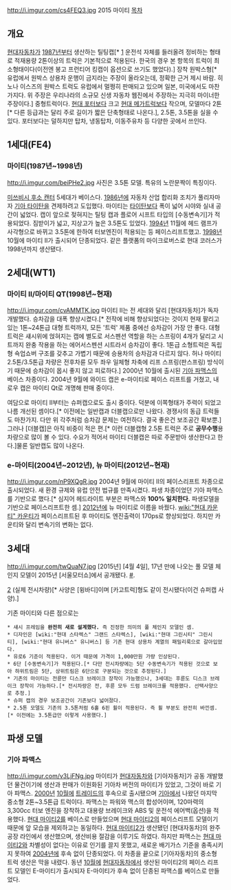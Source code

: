 http://i.imgur.com/cs4FEQ3.jpg
2015 마이티
[[목차]]
== 개요 ==
[[현대자동차]]가 [[1987년]]부터 생산하는 틸팅캡[* [attachment:/20140409154926839005_1.jpg] 운전석 자체를 들러올려 정비하는 형태로 적재용량 2톤이상의 트럭은 기본적으로 적용된다. 한국의 경우 본 항목의 트럭이 최소형태이다(이전엔 봉고 프런티어 킹캡이 옵션으로 쓰기도 했었다).] 장착 원박스형[* 유럽에서 원박스 상용차 운행이 금지라는 주장이 올라오는데, 정확한 근거 제시 바람. 히노나 이스즈의 원박스 트럭도 유럽에서 멀쩡히 판매되고 있으며 일본, 미국에서도 마찬가지다. 위 주장은 우리나라의 소규모 신생 자동차 웹진에서 주장하는 지극히 마이너한 주장이다.] 중형트럭이다. [[현대 포터]]보다 크고 [[현대 메가트럭]]보다 작으며, 모델마다 2톤[* 다른 등급과는 달리 주로 길이가 짧은 단축형태로 나온다.], 2.5톤, 3.5톤을 실을 수 있다. 포터보다는 덜하지만 탑차, 냉동탑차, 이동주유차 등 다양한 곳에서 쓰인다.

== 1세대(FE4) ==
=== 마이티(1987년~1998년) ===
http://i.imgur.com/beiPHe2.jpg
사진은 3.5톤 모델. 특유의 노란문짝이 특징이다.

[[미쓰비시 후소 캔터]] 5세대가 베이스다. [[1986년]]에 자동차 산업 합리화 조치가 풀리자마자 [[기아 타이탄]]을 견제하려고 도입했다. 마이티는 [[기아 타이탄|타이탄]]보다 폭이 넓어 시야와 실내 공간이 넓었다. 캡이 앞으로 젖혀지는 틸팅 캡과 플로어 시프트 타입의 [수동변속기]가 적용되었다. 짐받이가 넓고, 지상고가 높은 3.5톤도 있었다. [[1994년]] 11월에 헤드 램프가 사각형으로 바뀌고 3.5톤에 한하여 터보엔진이 적용되는 등 페이스리프트했고. [[1998년]] 10월에  마이티 Ⅱ가 출시되어 단종되었다. 같은 플랫폼의 마이크로버스로 현대 코러스가 1998년까지 생산됐다.

== 2세대(WT1) ==
=== 마이티 Ⅱ/마이티 QT(1998년~현재) ===
http://i.imgur.com/cvAMMTK.jpg
마이티 Ⅱ는 전 세대와 달리 [현대자동차]가 독자 개발했다. 승차감을 대폭 향상시켰다.[* 전작에 비해 향상되었다는 것이지 현재 팔리고 있는 1톤~24톤급 대형 트럭까지, 모든 '트럭' 제품 중에선 승차감이 가장 안 좋다. 대형 트럭은 섀시위에 얹혀지는 캡에 별도로 서스펜션 역할을 하는 스프링이 4개가 달리고 시트까지 완충 작용을 하는 에어서스펜션 시트라서 승차감이 좋다. 1톤급 소형트럭은 독립형 쇽업쇼버 구조를 갖추고 가볍기 때문에 승용차의 승차감과 다르지 않다. 허나 마이티 2.5톤/3.5톤급 차량은 전후차륜 모두 좌우 일체형 차축에 리프 스프링(판스프링) 방식이기 때문에 승차감이 몹시 좋지 않고 피로하다.] 2000년 10월에 출시된 [[기아 파맥스]]의 베이스 차종이다. 2004년 9월에 와이드 캡은 e-마이티로 페이스 리프트를 거쳤고, 내로우 캡은 마이티 Qt로 개명해 판매 중이다.

여담으로 마이티 II부터는 슈퍼캡으로도 출시 중이다. 덕분에 이쪽형태가 주력이 되었고 나름 개선된 셈이다.[* 이전에는 일반캡과 더블캡으로만 나왔다. 경쟁사의 동급 트럭들도 마찬가지. 다만 위 각주처럼 승차감 문제는 여전하다. 결국 좋은건 보조공간 확보뿐.] 그러나 [더블캡]은 아직 비중이 적은 편.[* 이런 더블캡형 2.5톤 트럭은 주로 '''공무수행'''용 차량으로 많이 볼 수 있다. 수요가 적어서 마이티 더블캡은 따로 주문받아 생산한다고 한다.]물론 일반캡도 많이 나온다.

=== e-마이티(2004년~2012년), 뉴 마이티(2012년~현재) ===
http://i.imgur.com/nP9XQgR.jpg
2004년 9월에 마이티 Ⅱ의 페이스리프트 차종으로 출시되었다. 새 환경 규제와 유럽 안전 법규를 만족시켰다. 파생 차종이었던 기아 파맥스를 기반으로 했다.[* 심지어 헤드라이트 부분은 파맥스와 '''100% 일치한다.''' 파생모델을 기반으로 페이스리프트한 셈.] [[2012년]]에 뉴 마이티로 이름을 바꿨다. [[wiki:"현대 카운티" 카운티]]가 페이스리프트된 후 마이티도 엔진출력이 170ps로 향상되었다. 하지만 카운티와 달리 변속기의 변화는 없다.

== 3세대 ==
http://i.imgur.com/twQuaN7.jpg
[2015년] [4월 4일], 17년 만에 나오는 풀 모델 체인지 모델이 2015년 [서울모터쇼]에서 공개됐다. [http://www.choicenews.co.kr/news/articleView.html?idxno=16673 #].

[attachment:/현대_마이티.jpg]
(실제 전시차량)[* 사양은 [윙바디]이며 [카고트럭]형도 같이 전시됐다(이건 슈퍼캡 사양).]

기존 마이티와 다른 점으로는
 * 섀시 프레임을 '''완전히 새로 설계했다.''' 즉 진정한 의미의 풀 체인지 모델인 셈.
 * 디자인은 [wiki:"현대 스타렉스" 그랜드 스타렉스], [wiki:"현대 그린시티" 그린시티], [wiki:"현대 유니버스" 유니버스] 등 기존 현대 상용차 계열의 패밀리룩으로 갈아입었다.
 * 유로6 기준이 적용된다. 이거 때문에 가격이 1,000만원 가량 인상된다.
 * 6단 [수동변속기]가 적용된다.[* 다만 전시차량에는 5단 수동변속기가 적용된 것으로 보아 하위트림은 5단, 상위트림은 6단으로 구분되는 것으로 추정된다.]
 * 기존의 마이티는 전륜만 디스크 브레이크 장착이 가능했으나, 3세대는 후륜도 디스크 브레이크 장착이 가능하다.[* 전시차량은 전, 후륜 모두 드럼 브레이크를 적용했다. 선택사양으로 추정.]
 * 슈퍼 캡의 경우 보조공간이 기존보다 넓어졌다.
 * 2.5톤 모델도 기존의 3.5톤처럼 6홀 6핀 휠이 적용된다. 즉 휠 부분도 완전히 바낀셈.[* 이전에는 3.5톤급만 이렇게 사용했다.]
== 파생 모델 ==
=== 기아 파맥스 ===
http://i.imgur.com/v3LjFNg.jpg
마이티가 [[현대자동차]]와 [기아자동차]가 공동 개발했던 물건이기에 생산과 판매가 이원화된 기아차 버전의 마이티가 있었고, 그것이 바로 기아 파맥스. [[2000년]] [[10월]]에 [[기아 트레이드|트레이드]]의 후속으로 출시됐으며 [[기아자동차|기아]]에서 나왔던 마지막 중소형 2톤~3.5톤급 트럭이다. 파맥스는 파워와 맥스의 합성어이며, 120마력의 3,300cc 터보 엔진을 장착하고 대용량 브레이크와 ABS 및 운전석 에어백(옵션)을 적용했다. [[현대 마이티2]]를 베이스로 만들었으며 [[현대 마이티2]]의 페이스리프트 모델이기 때문에 앞 모습을 제외하고는 동일하다. [[현대 마이티2]]가 생산됐던 [현대자동차]의 완주공장 라인에서 생산했으며, 생산비용 절감을 이루기도 하였다. 하지만 파맥스는 [[현대 마이티2]]와 차별성이 없다는 이유로 인기를 끌지 못했고, 새로운 배기가스 기준을 충족시키지 못하여 [[2004년]]에 후속 없이 단종되었다. 이 차종을 끝으로 [기아자동차]의 중소형 트럭 생산은 막을 내렸다. 동년 [[10월]]에 [[현대자동차]]에서 생산된 마이티2의 페이스 리프트 모델인 E-마이티가 출시되자 E-마이티가 후속 없이 단종된 파맥스를 베이스로 만들었다.
